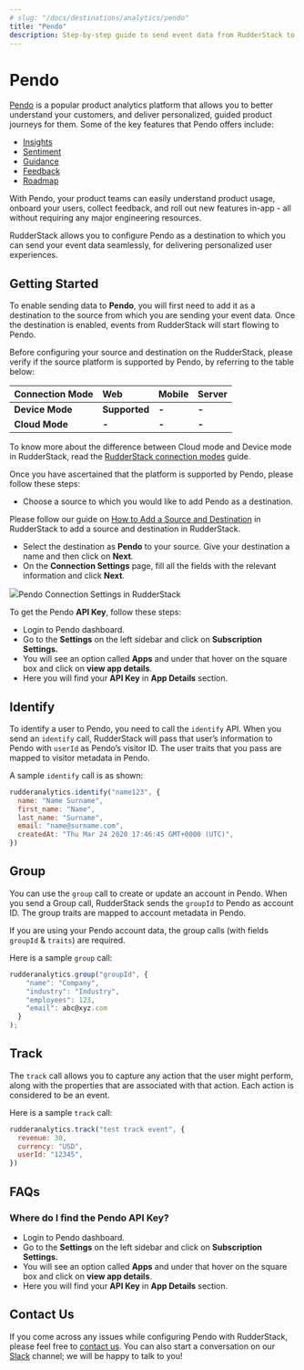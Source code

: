 ```yaml
---
# slug: "/docs/destinations/analytics/pendo"
title: "Pendo"
description: Step-by-step guide to send event data from RudderStack to Pendo.
---
```


# Pendo

[Pendo](https://www.pendo.io/) is a popular product analytics platform that allows you to better understand your customers, and deliver personalized, guided product journeys for them. Some of the key features that Pendo offers include:

- [Insights](https://www.pendo.io/product/insights/)
- [Sentiment](https://www.pendo.io/product/sentiment/)
- [Guidance](https://www.pendo.io/product/guidance/)
- [Feedback](https://www.pendo.io/product/feedback/)
- [Roadmap](https://www.pendo.io/product/roadmap/)

With Pendo, your product teams can easily understand product usage, onboard your users, collect feedback, and roll out new features in-app - all without requiring any major engineering resources.

RudderStack allows you to configure Pendo as a destination to which you can send your event data seamlessly, for delivering personalized user experiences.

## Getting Started

To enable sending data to **Pendo**, you will first need to add it as a destination to the source from which you are sending your event data. Once the destination is enabled, events from RudderStack will start flowing to Pendo.

Before configuring your source and destination on the RudderStack, please verify if the source platform is supported by Pendo, by referring to the table below:

| **Connection Mode** | **Web**       | **Mobile** | **Server** |
| :------------------ | :------------ | :--------- | :--------- |
| **Device Mode**     | **Supported** | **-**      | **-**      |
| **Cloud Mode**      | **-**         | **-**      | **-**      |

<div class="infoBlock">

To know more about the difference between Cloud mode and Device mode in RudderStack, read the <a href="../../get-started/rudderstack-connection-modes">RudderStack connection modes</a> guide.

</div>

Once you have ascertained that the platform is supported by Pendo, please follow these steps:

- Choose a source to which you would like to add Pendo as a destination.

<div class="infoBlock">

Please follow our guide on <a href="../../connections/adding-source-and-destination-rudderstack">How to Add a Source and Destination</a> in RudderStack to add a source and destination in RudderStack.

</div>

- Select the destination as **Pendo** to your source. Give your destination a name and then click on **Next**.
- On the **Connection Settings** page, fill all the fields with the relevant information and click **Next**.

<img src="../../../images/assets/screenshot-2020-11-27-at-2.29.18-pm.png" /><span class="imageTitle">Pendo Connection Settings in RudderStack</span>

<div class="infoBlock">

  To get the Pendo <strong>API Key</strong>, follow these steps:
  <ul>
    <li>Login to Pendo dashboard.</li>
    <li>
      Go to the <strong>Settings</strong> on the left sidebar and click on
      <strong>Subscription Settings.</strong>
    </li>
    <li>
      You will see an option called <strong>Apps</strong> and under that hover
      on the square box and click on <strong>view app details</strong>.
    </li>
    <li>
      Here you will find your <strong>API Key</strong> in
      <strong>App Details</strong> section.
    </li>
  </ul>
</div>

## Identify

To identify a user to Pendo, you need to call the `identify` API. When you send an `identify` call, RudderStack will pass that user’s information to Pendo with `userId` as Pendo’s visitor ID. The user traits that you pass are mapped to visitor metadata in Pendo.

A sample `identify` call is as shown:

```javascript
rudderanalytics.identify("name123", {
  name: "Name Surname",
  first_name: "Name",
  last_name: "Surname",
  email: "name@surname.com",
  createdAt: "Thu Mar 24 2020 17:46:45 GMT+0000 (UTC)",
})
```

## Group

You can use the `group` call to create or update an account in Pendo. When you send a Group call, RudderStack sends the `groupId` to Pendo as account ID. The group traits are mapped to account metadata in Pendo.

<div class="infoBlock">

If you are using your Pendo account data, the group calls (with fields <code class="inline-code">groupId</code> & <code class="inline-code">traits</code>) are required.

</div>

Here is a sample `group` call:

```javascript
rudderanalytics.group("groupId", {
    "name": "Company",
    "industry": "Industry",
    "employees": 123,
    "email": abc@xyz.com
  }
);
```

## Track

The `track` call allows you to capture any action that the user might perform, along with the properties that are associated with that action. Each action is considered to be an event.

Here is a sample `track` call:

```javascript
rudderanalytics.track("test track event", {
  revenue: 30,
  currency: "USD",
  userId: "12345",
})
```

## FAQs

### Where do I find the Pendo API Key?

- Login to Pendo dashboard.
- Go to the **Settings** on the left sidebar and click on **Subscription Settings.**
- You will see an option called **Apps** and under that hover on the square box and click on **view app details**.
- Here you will find your **API Key** in **App Details** section.

## Contact Us

If you come across any issues while configuring Pendo with RudderStack, please feel free to [contact us](mailto:%20docs@rudderstack.com). You can also start a conversation on our [Slack](https://rudderstack.com/join-rudderstack-slack-community) channel; we will be happy to talk to you!
